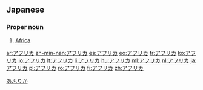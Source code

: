 ==Japanese==

===Proper noun===
{{ja-pos|ka|proper|hira=あふりか|rom=afurika|hidx=あふりか}}

# [[Africa]]

[[Category:ja:Continents|あふりか]]

[[ar:アフリカ]]
[[zh-min-nan:アフリカ]]
[[es:アフリカ]]
[[eo:アフリカ]]
[[fr:アフリカ]]
[[ko:アフリカ]]
[[lo:アフリカ]]
[[lt:アフリカ]]
[[li:アフリカ]]
[[hu:アフリカ]]
[[ml:アフリカ]]
[[nl:アフリカ]]
[[ja:アフリカ]]
[[pl:アフリカ]]
[[ro:アフリカ]]
[[fi:アフリカ]]
[[zh:アフリカ]]